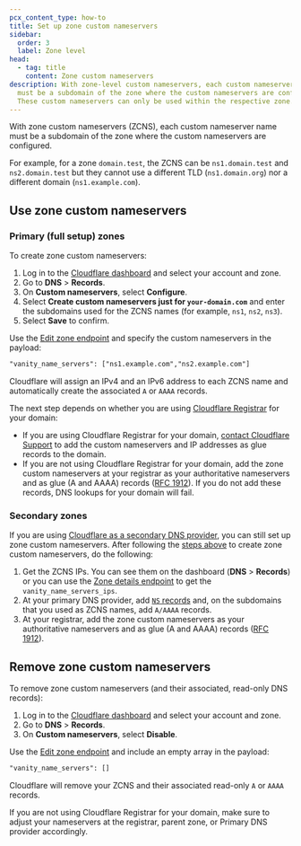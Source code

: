 ```yaml
---
pcx_content_type: how-to
title: Set up zone custom nameservers
sidebar:
  order: 3
  label: Zone level
head:
  - tag: title
    content: Zone custom nameservers
description: With zone-level custom nameservers, each custom nameserver name
  must be a subdomain of the zone where the custom nameservers are configured.
  These custom nameservers can only be used within the respective zone.
---
```



With zone custom nameservers (ZCNS), each custom nameserver name must be a subdomain of the zone where the custom nameservers are configured.

For example, for a zone `domain.test`, the ZCNS can be `ns1.domain.test` and `ns2.domain.test` but they cannot use a different TLD (`ns1.domain.org`) nor a different domain (`ns1.example.com`).

## Use zone custom nameservers

### Primary (full setup) zones

To create zone custom nameservers:

<Tabs syncKey="dashPlusAPI"> <TabItem label="Dashboard">

1. Log in to the [Cloudflare dashboard](https://dash.cloudflare.com) and select your account and zone.
2. Go to **DNS** > **Records**.
3. On **Custom nameservers**, select **Configure**.
4. Select **Create custom nameservers just for `your-domain.com`** and enter the subdomains used for the ZCNS names (for example, `ns1`, `ns2`, `ns3`).
5. Select **Save** to confirm.

</TabItem> <TabItem label="API">

Use the [Edit zone endpoint](/api/operations/zones-0-patch) and specify the custom nameservers in the payload:

```txt
"vanity_name_servers": ["ns1.example.com","ns2.example.com"]
```

</TabItem> </Tabs>

Cloudflare will assign an IPv4 and an IPv6 address to each ZCNS name and automatically create the associated `A` or `AAAA` records.

The next step depends on whether you are using [Cloudflare Registrar](/registrar/) for your domain:

- If you are using Cloudflare Registrar for your domain, [contact Cloudflare Support](/support/contacting-cloudflare-support/) to add the custom nameservers and IP addresses as glue records to the domain.
- If you are not using Cloudflare Registrar for your domain, add the zone custom nameservers at your registrar as your authoritative nameservers and as glue (A and AAAA) records ([RFC 1912](https://www.rfc-editor.org/rfc/rfc1912.html)). If you do not add these records, DNS lookups for your domain will fail.
### Secondary zones

If you are using [Cloudflare as a secondary DNS provider](/dns/zone-setups/zone-transfers/cloudflare-as-secondary/), you can still set up zone custom nameservers. After following the [steps above](/dns/nameservers/custom-nameservers/zone-custom-nameservers/#primary-full-setup-zones) to create zone custom nameservers, do the following:

1. Get the ZCNS IPs. You can see them on the dashboard (**DNS** > **Records**) or you can use the [Zone details endpoint](/api/operations/zones-0-get) to get the `vanity_name_servers_ips`.
2. At your primary DNS provider, add [`NS` records](/dns/manage-dns-records/reference/dns-record-types/#ns) and, on the subdomains that you used as ZCNS names, add `A/AAAA` records.
3. At your registrar, add the zone custom nameservers as your authoritative nameservers and as glue (A and AAAA) records ([RFC 1912](https://www.rfc-editor.org/rfc/rfc1912.html)).

## Remove zone custom nameservers

To remove zone custom nameservers (and their associated, read-only DNS records):

<Tabs syncKey="dashPlusAPI"> <TabItem label="Dashboard">

1. Log in to the [Cloudflare dashboard](https://dash.cloudflare.com) and select your account and zone.
2. Go to **DNS** > **Records**.
3. On **Custom nameservers**, select **Disable**.

</TabItem> <TabItem label="API">

Use the [Edit zone endpoint](/api/operations/zones-0-patch) and include an empty array in the payload:

```txt
"vanity_name_servers": []
```

</TabItem> </Tabs>

Cloudflare will remove your ZCNS and their associated read-only `A` or `AAAA` records.

If you are not using Cloudflare Registrar for your domain, make sure to adjust your nameservers at the registrar, parent zone, or Primary DNS provider accordingly.
